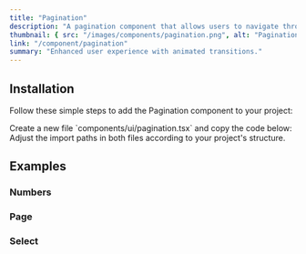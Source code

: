 ```yaml
---
title: "Pagination"
description: "A pagination component that allows users to navigate through a list of items."
thumbnail: { src: "/images/components/pagination.png", alt: "Pagination example" }
link: "/component/pagination"
summary: "Enhanced user experience with animated transitions."
---
```


<ComponentPreview name="pagination-demo" />

## Installation

Follow these simple steps to add the Pagination component to your project:

<Steps>

<Step>
Create a new file `components/ui/pagination.tsx` and copy the code below:
</Step>

<CollapsibleSource name="pagination" />

<Step>
Adjust the import paths in both files according to your project's structure.
</Step>

</Steps>


## Examples

### Numbers
<ComponentPreview name="pagination-numbers" />

### Page
<ComponentPreview name="pagination-page" />

### Select
<ComponentPreview name="pagination-select" />

